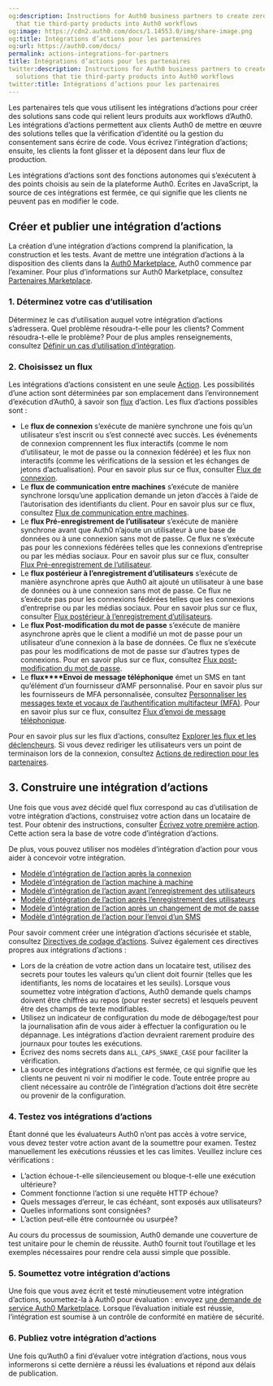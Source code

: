 ```yaml
---
og:description: Instructions for Auth0 business partners to create zero-code solutions
  that tie third-party products into Auth0 workflows
og:image: https://cdn2.auth0.com/docs/1.14553.0/img/share-image.png
og:title: Intégrations d’actions pour les partenaires
og:url: https://auth0.com/docs/
permalink: actions-integrations-for-partners
title: Intégrations d’actions pour les partenaires
twitter:description: Instructions for Auth0 business partners to create zero-code
  solutions that tie third-party products into Auth0 workflows
twitter:title: Intégrations d’actions pour les partenaires
---
```


Les partenaires tels que vous utilisent les intégrations d’actions pour créer des solutions sans code qui relient leurs produits aux workflows d’Auth0. Les intégrations d’actions permettent aux clients Auth0 de mettre en œuvre des solutions telles que la vérification d’identité ou la gestion du consentement sans écrire de code. Vous écrivez l’intégration d’actions; ensuite, les clients la font glisser et la déposent dans leur flux de production.

Les intégrations d’actions sont des fonctions autonomes qui s’exécutent à des points choisis au sein de la plateforme Auth0. Écrites en JavaScript, la source de ces intégrations est fermée, ce qui signifie que les clients ne peuvent pas en modifier le code.

## Créer et publier une intégration d’actions

La création d’une intégration d’actions comprend la planification, la construction et les tests. Avant de mettre une intégration d’actions à la disposition des clients dans la [Auth0 Marketplace](https://marketplace.auth0.com/), Auth0 commence par l’examiner. Pour plus d’informations sur Auth0 Marketplace, consultez [Partenaires Marketplace](https://auth0.com/docs/customize/integrations/marketplace-partners).

### 1. Déterminez votre cas d’utilisation

Déterminez le cas d’utilisation auquel votre intégration d’actions s’adressera. Quel problème résoudra-t-elle pour les clients? Comment résoudra-t-elle le problème? Pour de plus amples renseignements, consultez [Définir un cas d’utilisation d’intégration](/marketplace-partners/defining-an-integration-use-case).

### 2. Choisissez un flux

Les intégrations d’actions consistent en une seule [Action](/actions). Les possibilités d’une action sont déterminées par son emplacement dans l’environnement d’exécution d’Auth0, à savoir son [flux](/actions/explore-triggers) d’action. Les flux d’actions possibles sont :

* Le **flux de connexion** s’exécute de manière synchrone une fois qu’un utilisateur s’est inscrit ou s’est connecté avec succès. Les événements de connexion comprennent les flux interactifs (comme le nom d’utilisateur, le mot de passe ou la connexion fédérée) et les flux non interactifs (comme les vérifications de la session et les échanges de jetons d’actualisation). Pour en savoir plus sur ce flux, consulter [Flux de connexion](/signup-and-login-triggers/login-trigger).
* Le **flux de communication entre machines** s’exécute de manière synchrone lorsqu’une application demande un jeton d’accès à l’aide de l’autorisation des identifiants du client. Pour en savoir plus sur ce flux, consultez [Flux de communication entre machines](/actions/explore-triggers/machine-to-machine-trigger).
* Le **flux Pré-enregistrement de l’utilisateur** s’exécute de manière synchrone avant que Auth0 n’ajoute un utilisateur à une base de données ou à une connexion sans mot de passe. Ce flux ne s’exécute pas pour les connexions fédérées telles que les connexions d’entreprise ou par les médias sociaux. Pour en savoir plus sur ce flux, consulter [Flux Pré-enregistrement de l’utilisateur](/signup-and-login-triggers/pre-user-registration-trigger).
* Le **flux postérieur à l’enregistrement d’utilisateurs** s’exécute de manière asynchrone après que Auth0 ait ajouté un utilisateur à une base de données ou à une connexion sans mot de passe. Ce flux ne s’exécute pas pour les connexions fédérées telles que les connexions d’entreprise ou par les médias sociaux. Pour en savoir plus sur ce flux, consulter [Flux postérieur à l’enregistrement d’utilisateurs](/signup-and-login-triggers/post-user-registration-trigger).
* Le **flux Post-modification du mot de passe** s’exécute de manière asynchrone après que le client a modifié un mot de passe pour un utilisateur d’une connexion à la base de données. Ce flux ne s’exécute pas pour les modifications de mot de passe sur d’autres types de connexions. Pour en savoir plus sur ce flux, consultez [Flux post-modification du mot de passe](/actions/explore-triggers/post-change-password-trigger).
* Le **flux****Envoi de message téléphonique** émet un SMS en tant qu’élément d’un fournisseur d’AMF personnalisé. Pour en savoir plus sur les fournisseurs de MFA personnalisée, consultez [Personnaliser les messages texte et vocaux de l’authentification multifacteur (MFA)](/brand-and-customize/customize-sms-or-voice-messages). Pour en savoir plus sur ce flux, consultez [Flux d’envoi de message téléphonique](/actions/explore-triggers/mfa-notifications-trigger).

Pour en savoir plus sur les flux d’actions, consultez [Explorer les flux et les déclencheurs](/actions/explore-triggers). Si vous devez rediriger les utilisateurs vers un point de terminaison lors de la connexion, consultez [Actions de redirection pour les partenaires](/marketplace-partners/redirect-actions-for-partners).

## 3. Construire une intégration d’actions

Une fois que vous avez décidé quel flux correspond au cas d’utilisation de votre intégration d’actions, construisez votre action dans un locataire de test. Pour obtenir des instructions, consulter [Écrivez votre première action](/actions/write-your-first-action). Cette action sera la base de votre code d’intégration d’actions. 

De plus, vous pouvez utiliser nos modèles d’intégration d’action pour vous aider à concevoir votre intégration.

* [Modèle d’intégration de l’action après la connexion](https://github.com/auth0-marketplace/TEMPLATE-action-post-login)
* [Modèle d’intégration de l’action machine à machine](https://github.com/auth0-marketplace/TEMPLATE-action-client-credentials)
* [Modèle d’intégration de l’action avant l’enregistrement des utilisateurs](https://github.com/auth0-marketplace/TEMPLATE-action-pre-user-registration)
* [Modèle d’intégration de l’action après l’enregistrement des utilisateurs](https://github.com/auth0-marketplace/TEMPLATE-action-post-user-registration)
* [Modèle d’intégration de l’action après un changement de mot de passe](https://github.com/auth0-marketplace/TEMPLATE-action-post-password-change)
* [Modèle d’intégration de l’action pour l’envoi d’un SMS](https://github.com/auth0-marketplace/TEMPLATE-action-phone-message)

Pour savoir comment créer une intégration d’actions sécurisée et stable, consultez [Directives de codage d’actions](/action-coding-guidelines). Suivez également ces directives propres aux intégrations d’actions :

* Lors de la création de votre action dans un locataire test, utilisez des secrets pour toutes les valeurs qu’un client doit fournir (telles que les identifiants, les noms de locataires et les seuils). Lorsque vous soumettez votre intégration d’actions, Auth0 demande quels champs doivent être chiffrés au repos (pour rester secrets) et lesquels peuvent être des champs de texte modifiables.
* Utilisez un indicateur de configuration du mode de débogage/test pour la journalisation afin de vous aider à effectuer la configuration ou le dépannage. Les intégrations d’action devraient rarement produire des journaux pour toutes les exécutions.
* Écrivez des noms secrets dans `ALL_CAPS_SNAKE_CASE` pour faciliter la vérification.
* La source des intégrations d’actions est fermée, ce qui signifie que les clients ne peuvent ni voir ni modifier le code. Toute entrée propre au client nécessaire au contrôle de l’intégration d’actions doit être secrète ou provenir de la configuration.

### 4. Testez vos intégrations d’actions

Étant donné que les évaluateurs Auth0 n’ont pas accès à votre service, vous devez tester votre action avant de la soumettre pour examen. Testez manuellement les exécutions réussies et les cas limites. Veuillez inclure ces vérifications :

* L’action échoue-t-elle silencieusement ou bloque-t-elle une exécution ultérieure?
* Comment fonctionne l’action si une requête HTTP échoue?
* Quels messages d’erreur, le cas échéant, sont exposés aux utilisateurs?
* Quelles informations sont consignées?
* L’action peut-elle être contournée ou usurpée?

Au cours du processus de soumission, Auth0 demande une couverture de test unitaire pour le chemin de réussite. Auth0 fournit tout l’outillage et les exemples nécessaires pour rendre cela aussi simple que possible.

### 5. Soumettez votre intégration d’actions

Une fois que vous avez écrit et testé minutieusement votre intégration d’actions, soumettez-la à Auth0 pour évaluation : envoyez [une demande de service Auth0 Marketplace](https://autheco.atlassian.net/servicedesk/customer/portal/1/group/1/create/43). Lorsque l’évaluation initiale est réussie, l’intégration est soumise à un contrôle de conformité en matière de sécurité.

### 6. Publiez votre intégration d’actions

Une fois qu’Auth0 a fini d’évaluer votre intégration d’actions, nous vous informerons si cette dernière a réussi les évaluations et répond aux délais de publication.